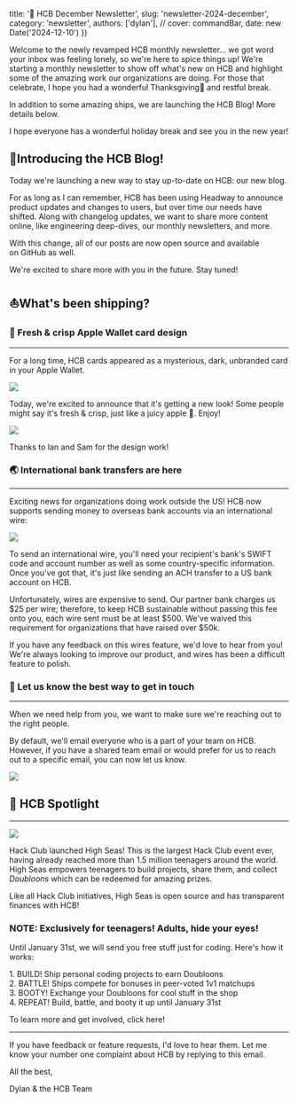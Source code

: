 
  title: '📣 HCB December Newsletter',
  slug: 'newsletter-2024-december',
  category: 'newsletter',
  authors: ['dylan'],
  // cover: commandBar,
  date: new Date('2024-12-10')
})

<Preview>
Welcome to the newly revamped HCB monthly newsletter... we got word your inbox was feeling lonely, so we're here to spice things up! We're starting a monthly newsletter to show off what's new on HCB and highlight some of the amazing work our organizations are doing.



</Preview>
For those that celebrate, I hope you had a wonderful Thanksgiving🦃 and restful break.

In addition to some amazing ships, we are launching the HCB Blog! More details below.

I hope everyone has a wonderful holiday break and see you in the new year!

<Author id="dylan" overrideText="Dylan" />

📝Introducing the HCB Blog!
---------------------------

Today we're launching a new way to stay up-to-date on HCB: our new blog.

For as long as I can remember, HCB has been using Headway to announce product updates and changes to users, but over time our needs have shifted. Along with changelog updates, we want to share more content online, like engineering deep-dives, our monthly newsletters, and more.

With this change, all of our posts are now open source and available on GitHub as well.

We're excited to share more with you in the future. Stay tuned!

<Author id="ian" overrideText="Ian" />

⛵What's been shipping?
----------------------

### 🍎 Fresh & crisp Apple Wallet card design

* * * * *

For a long time, HCB cards appeared as a mysterious, dark, unbranded card in your Apple Wallet.


<Image src={oldAppleWalletLook} />

Today, we're excited to announce that it's getting a new look! Some people might say it's fresh & crisp, just like a juicy apple 🍎. Enjoy!


<Image src={newAppleWalletLook} />

Thanks to Ian and Sam for the design work!

<Author id="gary" overrideText="Gary" />


### 🌏 International bank transfers are here

* * * * *

Exciting news for organizations doing work outside the US! HCB now supports sending money to overseas bank accounts via an international wire:


<Image src={internationalBankTransfers} />


To send an international wire, you'll need your recipient's bank's SWIFT code and account number as well as some country-specific information. Once you've got that, it's just like sending an ACH transfer to a US bank account on HCB.

Unfortunately, wires are expensive to send. Our partner bank charges us $25 per wire; therefore, to keep HCB sustainable without passing this fee onto you, each wire sent must be at least $500. We've waived this requirement for organizations that have raised over $50k.

If you have any feedback on this wires feature, we'd love to hear from you! We're always looking to improve our product, and wires has been a difficult feature to polish.

<Author id="sam" overrideText="Sam" />

### 💌 Let us know the best way to get in touch

* * * * *

When we need help from you, we want to make sure we're reaching out to the right people.

By default, we'll email everyone who is a part of your team on HCB. However, if you have a shared team email or would prefer for us to reach out to a specific email, you can now let us know.


<Image src={contactEmailScreenshot} />

<Author id="sam" overrideText="Sam" />

🌟 HCB Spotlight
----------------

* * * * *


<Image src={highSeas} />

Hack Club launched High Seas! This is the largest Hack Club event ever, having already reached more than 1.5 million teenagers around the world. High Seas empowers teenagers to build projects, share them, and collect *Doubloons* which can be redeemed for amazing prizes.

Like all Hack Club initiatives, High Seas is open source and has transparent finances with HCB!

### NOTE: Exclusively for teenagers! Adults, hide your eyes!

Until January 31st, we will send you free stuff just for coding. Here's how it works:

1\. BUILD! Ship personal coding projects to earn Doubloons\
2\. BATTLE! Ships compete for bonuses in peer-voted 1v1 matchups\
3\. BOOTY! Exchange your Doubloons for cool stuff in the shop\
4\. REPEAT! Build, battle, and booty it up until January 31st

To learn more and get involved, click here!

* * * * *

If you have feedback or feature requests, I'd love to hear them. Let me know your number one complaint about HCB by replying to this email.

All the best,

Dylan & the HCB Team